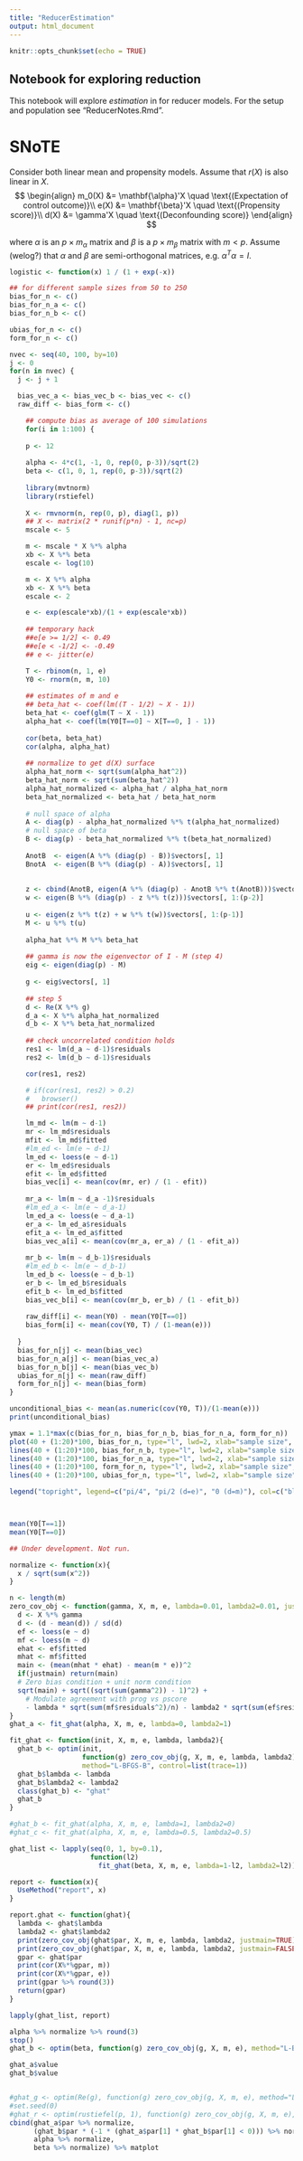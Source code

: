 ```yaml
---
title: "ReducerEstimation"
output: html_document
---
```


```r
knitr::opts_chunk$set(echo = TRUE)
```

## Notebook for exploring reduction 

This notebook will explore _estimation_ in for reducer models.  For the setup and population see "ReducerNotes.Rmd".  

# SNoTE
Consider both linear mean and propensity models. Assume that $r(X)$ is also linear in $X$.
$$
\begin{align}
m_0(X) &= \mathbf{\alpha}'X \quad \text{(Expectation of control outcome)}\\
e(X) &= \mathbf{\beta}'X \quad \text{(Propensity score)}\\
d(X) &= \gamma'X \quad \text{(Deconfounding score)}
\end{align}
$$

where $\alpha$ is an $p \times m_\alpha$ matrix and $\beta$ is a $p \times m_\beta$ matrix with $m < p$.  Assume (welog?) that $\alpha$ and $\beta$ are semi-orthogonal matrices, e.g. $\alpha^T\alpha = I$.  

```r
logistic <- function(x) 1 / (1 + exp(-x))

## for different sample sizes from 50 to 250
bias_for_n <- c()
bias_for_n_a <- c()
bias_for_n_b <- c()

ubias_for_n <- c()
form_for_n <- c()

nvec <- seq(40, 100, by=10)
j <- 0
for(n in nvec) {
  j <- j + 1

  bias_vec_a <- bias_vec_b <- bias_vec <- c()
  raw_diff <- bias_form <- c()

    ## compute bias as average of 100 simulations
    for(i in 1:100) {
    
    p <- 12
    
    alpha <- 4*c(1, -1, 0, rep(0, p-3))/sqrt(2)
    beta <- c(1, 0, 1, rep(0, p-3))/sqrt(2)
    
    library(mvtnorm)
    library(rstiefel)
    
    X <- rmvnorm(n, rep(0, p), diag(1, p))
    ## X <- matrix(2 * runif(p*n) - 1, nc=p)
    mscale <- 5

    m <- mscale * X %*% alpha
    xb <- X %*% beta 
    escale <- log(10)

    m <- X %*% alpha
    xb <- X %*% beta 
    escale <- 2

    e <- exp(escale*xb)/(1 + exp(escale*xb))
    
    ## temporary hack
    ##e[e >= 1/2] <- 0.49
    ##e[e < -1/2] <- -0.49
    ## e <- jitter(e)

    T <- rbinom(n, 1, e)
    Y0 <- rnorm(n, m, 10)
    
    ## estimates of m and e
    ## beta_hat <- coef(lm((T - 1/2) ~ X - 1))
    beta_hat <- coef(glm(T ~ X - 1))
    alpha_hat <- coef(lm(Y0[T==0] ~ X[T==0, ] - 1))
    
    cor(beta, beta_hat)
    cor(alpha, alpha_hat)
    
    ## normalize to get d(X) surface
    alpha_hat_norm <- sqrt(sum(alpha_hat^2))
    beta_hat_norm <- sqrt(sum(beta_hat^2))
    alpha_hat_normalized <- alpha_hat / alpha_hat_norm
    beta_hat_normalized <- beta_hat / beta_hat_norm
    
    # null space of alpha
    A <- diag(p) - alpha_hat_normalized %*% t(alpha_hat_normalized)
    # null space of beta
    B <- diag(p) - beta_hat_normalized %*% t(beta_hat_normalized)
    
    AnotB  <- eigen(A %*% (diag(p) - B))$vectors[, 1]
    BnotA  <- eigen(B %*% (diag(p) - A))$vectors[, 1]
    
    
    z <- cbind(AnotB, eigen(A %*% (diag(p) - AnotB %*% t(AnotB)))$vectors[, 1]) %*% c(cos(7*pi/16), sin(7*pi/16))
    w <- eigen(B %*% (diag(p) - z %*% t(z)))$vectors[, 1:(p-2)]
    
    u <- eigen(z %*% t(z) + w %*% t(w))$vectors[, 1:(p-1)]
    M <- u %*% t(u)
    
    alpha_hat %*% M %*% beta_hat
    
    ## gamma is now the eigenvector of I - M (step 4)
    eig <- eigen(diag(p) - M)
    
    g <- eig$vectors[, 1]
    
    ## step 5
    d <- Re(X %*% g)
    d_a <- X %*% alpha_hat_normalized
    d_b <- X %*% beta_hat_normalized
    
    ## check uncorrelated condition holds
    res1 <- lm(d_a ~ d-1)$residuals
    res2 <- lm(d_b ~ d-1)$residuals

    cor(res1, res2)

    # if(cor(res1, res2) > 0.2)
    #   browser()
    ## print(cor(res1, res2))

    lm_md <- lm(m ~ d-1)
    mr <- lm_md$residuals
    mfit <- lm_md$fitted
    #lm_ed <- lm(e ~ d-1)
    lm_ed <- loess(e ~ d-1)
    er <- lm_ed$residuals
    efit <- lm_ed$fitted
    bias_vec[i] <- mean(cov(mr, er) / (1 - efit))
    
    mr_a <- lm(m ~ d_a -1)$residuals
    #lm_ed_a <- lm(e ~ d_a-1)
    lm_ed_a <- loess(e ~ d_a-1)
    er_a <- lm_ed_a$residuals
    efit_a <- lm_ed_a$fitted
    bias_vec_a[i] <- mean(cov(mr_a, er_a) / (1 - efit_a))
    
    mr_b <- lm(m ~ d_b-1)$residuals
    #lm_ed_b <- lm(e ~ d_b-1)
    lm_ed_b <- loess(e ~ d_b-1)
    er_b <- lm_ed_b$residuals
    efit_b <- lm_ed_b$fitted
    bias_vec_b[i] <- mean(cov(mr_b, er_b) / (1 - efit_b))
    
    raw_diff[i] <- mean(Y0) - mean(Y0[T==0])
    bias_form[i] <- mean(cov(Y0, T) / (1-mean(e)))
    
  }
  bias_for_n[j] <- mean(bias_vec)  
  bias_for_n_a[j] <- mean(bias_vec_a)  
  bias_for_n_b[j] <- mean(bias_vec_b)  
  ubias_for_n[j] <- mean(raw_diff)
  form_for_n[j] <- mean(bias_form)
}
```

```r
unconditional_bias <- mean(as.numeric(cov(Y0, T))/(1-mean(e)))
print(unconditional_bias)

ymax = 1.1*max(c(bias_for_n, bias_for_n_b, bias_for_n_a, form_for_n))
plot(40 + (1:20)*100, bias_for_n, type="l", lwd=2, xlab="sample size", ylab="bias", ylim=c(0, ymax)) 
lines(40 + (1:20)*100, bias_for_n_b, type="l", lwd=2, xlab="sample size", ylab="bias", col="blue")
lines(40 + (1:20)*100, bias_for_n_a, type="l", lwd=2, xlab="sample size", ylab="bias", col="red") 
lines(40 + (1:20)*100, form_for_n, type="l", lwd=2, xlab="sample size", ylab="bias", lty=2)
lines(40 + (1:20)*100, ubias_for_n, type="l", lwd=2, xlab="sample size", ylab="bias", lty=3)

legend("topright", legend=c("pi/4", "pi/2 (d=e)", "0 (d=m)"), col=c("black", "blue", "red"), lty=1, lwd=2, title="Alpha angle")



mean(Y0[T==1])
mean(Y0[T==0])
```

```r
## Under development. Not run.

normalize <- function(x){
  x / sqrt(sum(x^2))
}

n <- length(m)
zero_cov_obj <- function(gamma, X, m, e, lambda=0.01, lambda2=0.01, justmain=FALSE){
  d <- X %*% gamma
  d <- (d - mean(d)) / sd(d)
  ef <- loess(e ~ d)
  mf <- loess(m ~ d)
  ehat <- ef$fitted
  mhat <- mf$fitted
  main <- (mean(mhat * ehat) - mean(m * e))^2
  if(justmain) return(main)
  # Zero bias condition + unit norm condition
  sqrt(main) + sqrt((sqrt(sum(gamma^2)) - 1)^2) + 
    # Modulate agreement with prog vs pscore
    - lambda * sqrt(sum(mf$residuals^2)/n) - lambda2 * sqrt(sum(ef$residuals^2)/n)
}
ghat_a <- fit_ghat(alpha, X, m, e, lambda=0, lambda2=1)

fit_ghat <- function(init, X, m, e, lambda, lambda2){
  ghat_b <- optim(init,
                  function(g) zero_cov_obj(g, X, m, e, lambda, lambda2),
                  method="L-BFGS-B", control=list(trace=1))
  ghat_b$lambda <- lambda
  ghat_b$lambda2 <- lambda2
  class(ghat_b) <- "ghat"
  ghat_b
}

#ghat_b <- fit_ghat(alpha, X, m, e, lambda=1, lambda2=0)
#ghat_c <- fit_ghat(alpha, X, m, e, lambda=0.5, lambda2=0.5)

ghat_list <- lapply(seq(0, 1, by=0.1),
                    function(l2)
                      fit_ghat(beta, X, m, e, lambda=1-l2, lambda2=l2))

report <- function(x){
  UseMethod("report", x)
}  

report.ghat <- function(ghat){
  lambda <- ghat$lambda
  lambda2 <- ghat$lambda2
  print(zero_cov_obj(ghat$par, X, m, e, lambda, lambda2, justmain=TRUE))
  print(zero_cov_obj(ghat$par, X, m, e, lambda, lambda2, justmain=FALSE))
  gpar <- ghat$par
  print(cor(X%*%gpar, m))
  print(cor(X%*%gpar, e))
  print(gpar %>% round(3))
  return(gpar)
}

lapply(ghat_list, report)

alpha %>% normalize %>% round(3)
stop()
ghat_b <- optim(beta, function(g) zero_cov_obj(g, X, m, e), method="L-BFGS-B")

ghat_a$value
ghat_b$value


#ghat_g <- optim(Re(g), function(g) zero_cov_obj(g, X, m, e), method="L-BFGS-B")
#set.seed(0)
#ghat_r <- optim(rustiefel(p, 1), function(g) zero_cov_obj(g, X, m, e), method="L-BFGS-B")
cbind(ghat_a$par %>% normalize,
      (ghat_b$par * (-1 * (ghat_a$par[1] * ghat_b$par[1] < 0))) %>% normalize,
      alpha %>% normalize,
      beta %>% normalize) %>% matplot
```

